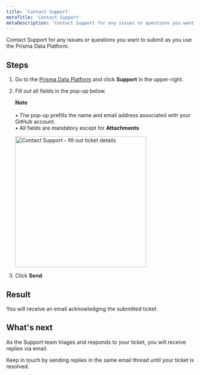 ```yaml
---
title: 'Contact Support'
metaTitle: 'Contact Support'
metaDescription: 'Contact Support for any issues or questions you want to submit as you use the Prisma Data Platform.'
---
```


<TopBlock>

Contact Support for any issues or questions you want to submit as you use the Prisma Data Platform.

</TopBlock>

## Steps

1. Go to the [Prisma Data Platform](https://cloud.prisma.io) and click **Support** in the upper-right.
2. Fill out all fields in the pop-up below.
    <Admonition>
    
    **Note**<br /><br />
    • The pop-up prefills the name and email address associated with your GitHub account.<br />
    • All fields are mandatory except for **Attachments**
    </Admonition>
    
    <img src="https://res.cloudinary.com/prismaio/image/upload/v1657276255/docs/pdp/support-pop-up_qrixbn.png" width="350px" alt="Contact Support - fill out ticket details"/>
3. Click **Send**.

## Result

You will receive an email acknowledging the submitted ticket.

## What's next

As the Support team triages and responds to your ticket, you will receive replies via email.

Keep in touch by sending replies in the same email thread until your ticket is resolved.